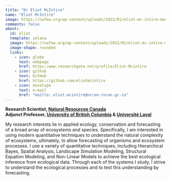 ```yaml
---
title: "Dr Eliot McIntire"
name: "Eliot McIntire"
image: https://nafew.org/wp-content/uploads/2022/01/eliot-mc-intire-modal.jpg
comments: false
about: 
  id: eliot
  template: solana
  image: https://nafew.org/wp-content/uploads/2022/01/eliot-mc-intire-modal.jpg
  image-shape: rounded
  links: 
    - icon: globe
      text: webpage
      href: https:/www.researchgate.net/profile/Eliot-Mcintire
    - icon: github
      text: GitHub
      href: https://github.com/eliotmcintire 
    - icon: envelope
      text: e-mail
      href: "mailto: eliot.mcintire@nrcan-rncan.gc.ca"
---
```


::: {#eliot}

**Research Scientist, [Natural Resources Canada](www.nrcan.gc.ca/home)**\
**Adjunct Professor, [University of British Columbia](www.ubc.ca) & [Université Laval](www.ulaval.ca)**

My research interests lie in applied ecology, conservation and forecasting of a broad array of ecosystems and species. Specifically, I am interested in using modern quantitative techniques to understand the natural complexity of ecosystems, ultimately, to allow forecasting of organisms and ecosystem processes. I use a variety of quantitative techniques, including Hierarchical Bayes, Spatial Analysis, Landscape Simulation Modeling, Structural Equation Modeling, and Non-Linear Models to achieve the best ecological inference from ecological data. Through each of the systems I study, I strive to understand the ecological processes and to test this understanding by forecasting.
:::
